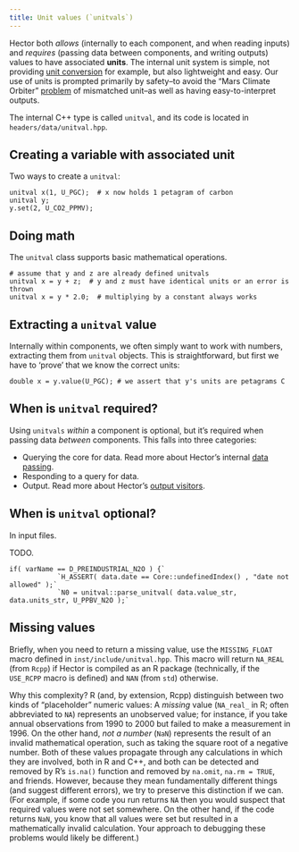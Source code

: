 ```yaml
---
title: Unit values (`unitvals`)
---
```


Hector both *allows* (internally to each component, and when reading inputs) and *requires* (passing data between components, and writing outputs) values to have associated **units**. The internal unit system is simple, not providing [unit conversion](http://www.boost.org/doc/libs/1_57_0/doc/html/boost_units.html) for example, but also lightweight and easy. Our use of units is prompted primarily by safety–to avoid the "Mars Climate Orbiter" [problem](http://en.wikipedia.org/wiki/Mars_Climate_Orbiter#Cause_of_failure) of mismatched unit–as well as having easy-to-interpret outputs.

The internal C++ type is called `unitval`, and its code is located in `headers/data/unitval.hpp`.

Creating a variable with associated unit
--------------

Two ways to create a `unitval`:
```
unitval x(1, U_PGC);  # x now holds 1 petagram of carbon
unitval y;
y.set(2, U_CO2_PPMV);
```

Doing math
--------------

The `unitval` class supports basic mathematical operations.
```
# assume that y and z are already defined unitvals
unitval x = y + z;  # y and z must have identical units or an error is thrown
unitval x = y * 2.0;  # multiplying by a constant always works
```

Extracting a `unitval` value
--------------
Internally within components, we often simply want to work with numbers, extracting them from `unitval` objects. This is straightforward, but first we have to 'prove' that we know the correct units:

```
double x = y.value(U_PGC); # we assert that y's units are petagrams C
```

When is `unitval` required?
--------------
Using `unitvals` *within* a component is optional, but it's required when passing data *between* components. This falls into three categories:

* Querying the core for data. Read more about Hector's internal [data passing](InternalDataPassing.html).
* Responding to a query for data.
* Output. Read more about Hector's [output visitors](OutputVisitors.html).

When is `unitval` optional?
--------------
In input files.

TODO.

```
if( varName == D_PREINDUSTRIAL_N2O ) {`
            `H_ASSERT( data.date == Core::undefinedIndex() , "date not allowed" );`
            `N0 = unitval::parse_unitval( data.value_str, data.units_str, U_PPBV_N2O );`
```

Missing values
--------------
Briefly, when you need to return a missing value, use the `MISSING_FLOAT` macro defined in `inst/include/unitval.hpp`.
This macro will return `NA_REAL` (from `Rcpp`) if Hector is compiled as an R package (technically, if the `USE_RCPP` macro is defined) and `NAN` (from `std`) otherwise.

Why this complexity?
R (and, by extension, Rcpp) distinguish between two kinds of "placeholder" numeric values:
A _missing_ value (`NA_real_` in R; often abbreviated to `NA`) represents an unobserved value; for instance, if you take annual observations from 1990 to 2000 but failed to make a measurement in 1996.
On the other hand, _not a number_ (`NaN`) represents the result of an invalid mathematical operation, such as taking the square root of a negative number.
Both of these values propagate through any calculations in which they are involved, both in R and C++, and both can be detected and removed by R's `is.na()` function and removed by `na.omit`, `na.rm = TRUE`, and friends.
However, because they mean fundamentally different things (and suggest different errors), we try to preserve this distinction if we can.
(For example, if some code you run returns `NA` then you would suspect that required values were not set somewhere.
On the other hand, if the code returns `NaN`, you know that all values were set but resulted in a mathematically invalid calculation.
Your approach to debugging these problems would likely be different.)
